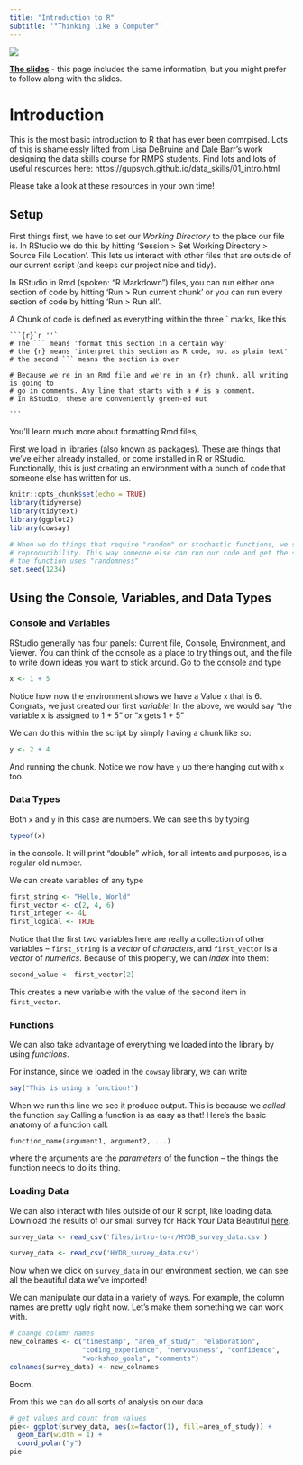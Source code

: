 ```yaml
---
title: "Introduction to R"
subtitle: '"Thinking like a Computer"'
---
```


<img src="img/hex.png" class="hex">

**[The slides](files/intro-to-r/Thinking_Like_A_Computer.pdf)** - this page includes the same information, but you might prefer to follow along with the slides.  

# Introduction

This is the most basic introduction to R that has ever been comrpised. Lots of this is shamelessly lifted from Lisa DeBruine and Dale Barr's work designing the data skills course for RMPS students. Find lots and lots of useful resources here: https://gupsych.github.io/data_skills/01_intro.html

Please take a look at these resources in your own time!

## Setup

First things first, we have to set our *Working Directory* to the place our file is. In RStudio we do this by hitting 'Session > Set Working Directory > Source File Location'. This lets us interact with other files that are outside of our current script (and keeps our project nice and tidy).

In RStudio in Rmd (spoken: "R Markdown") files, you can run either one section of code by hitting 'Run > Run current chunk' or you can run every section of code by hitting 'Run > Run all'.

A Chunk of code is defined as everything within the three ` marks, like this

    ```{r}`r ''`
    # The ``` means 'format this section in a certain way'
    # the {r} means 'interpret this section as R code, not as plain text'
    # the second ``` means the section is over
    
    # Because we're in an Rmd file and we're in an {r} chunk, all writing is going to 
    # go in comments. Any line that starts with a # is a comment. 
    # In RStudio, these are conveniently green-ed out
    
    ```

You'll learn much more about formatting Rmd files, 

First we load in libraries (also known as packages). These are things that we've either already installed, or come installed in R or RStudio. Functionally, this is just creating an environment with a bunch of code that someone else has written for us. 
```r
knitr::opts_chunk$set(echo = TRUE)
library(tidyverse)
library(tidytext)
library(ggplot2)
library(cowsay)

# When we do things that require "random" or stochastic functions, we set the seed first for 
# reproducibility. This way someone else can run our code and get the same result, even though
# the function uses "randomness"
set.seed(1234)
```

## Using the Console, Variables, and Data Types

### Console and Variables
RStudio generally has four panels: Current file, Console, Environment, and Viewer. You can think of the console as a place to try things out, and the file to write down ideas you want to stick around. Go to the console and type 
```r
x <- 1 + 5
```
Notice how now the environment shows we have a Value `x` that is 6. Congrats, we just created our first  *variable*! 
In the above, we would say "the variable x is assigned to 1 + 5" or "x gets 1 + 5"

We can do this within the script by simply having a chunk like so: 
```r
y <- 2 + 4
```
And running the chunk. Notice we now have `y` up there hanging out with `x` too.


### Data Types

Both `x` and `y` in this case are numbers. We can see this by typing 
```r
typeof(x)
```
in the console. It will print "double" which, for all intents and purposes, is a regular old number.

We can create variables of any type
```r
first_string <- "Hello, World"
first_vector <- c(2, 4, 6)
first_integer <- 4L
first_logical <- TRUE
```

Notice that the first two variables here are really a collection of other variables -- 
`first_string` is a *vector* of *characters*, and `first_vector` is a *vector* of *numerics*. 
Because of this property, we can *index* into them:
```r
second_value <- first_vector[2]
```
This creates a new variable with the value of the second item in `first_vector`.

### Functions
We can also take advantage of everything we loaded into the library by using *functions*.

For instance, since we loaded in the `cowsay` library, we can write
```r
say("This is using a function!")
```

When we run this line we see it produce output. This is because we *called* the function `say`
Calling a function is as easy as that! Here's the basic anatomy of a function call:
```
function_name(argument1, argument2, ...)
```
where the arguments are the *parameters* of the function -- the things the function needs to do its thing. 

### Loading Data
We can also interact with files outside of our R script, like loading data. Download the results of our small survey for Hack Your Data Beautiful [here](files/intro-to-r/HYDB_survey_data.csv).

```r
survey_data <- read_csv('files/intro-to-r/HYDB_survey_data.csv')
```

```r
survey_data <- read_csv('HYDB_survey_data.csv')
```
Now when we click on `survey_data` in our environment section, we can see all the beautiful data we've imported! 


We can manipulate our data in a variety of ways. For example, the column names are pretty ugly right now. Let's make them something we can work with. 
```r
# change column names
new_colnames <- c("timestamp", "area_of_study", "elaboration", 
                  "coding_experience", "nervousness", "confidence",
                  "workshop_goals", "comments")
colnames(survey_data) <- new_colnames
```
Boom.

From this we can do all sorts of analysis on our data
```r
# get values and count from values 
pie<- ggplot(survey_data, aes(x=factor(1), fill=area_of_study)) +
  geom_bar(width = 1) +
  coord_polar("y")
pie
```

